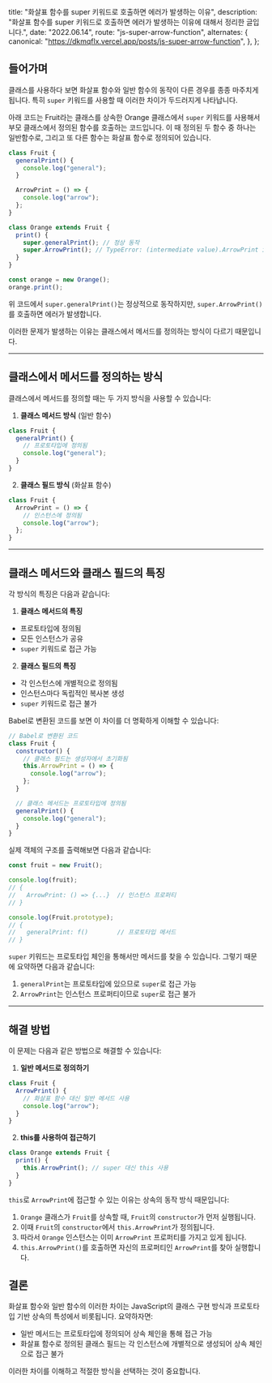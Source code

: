 
  title: "화살표 함수를 super 키워드로 호출하면 에러가 발생하는 이유",
  description:
    "화살표 함수를 super 키워드로 호출하면 에러가 발생하는 이유에 대해서 정리한 글입니다.",
  date: "2022.06.14",
  route: "js-super-arrow-function",
  alternates: {
    canonical: "https://dkmqflx.vercel.app/posts/js-super-arrow-function",
  },
};

<Meta metadata={metadata} />

## 들어가며

클래스를 사용하다 보면 화살표 함수와 일반 함수의 동작이 다른 경우를 종종 마주치게 됩니다. 특히 `super` 키워드를 사용할 때 이러한 차이가 두드러지게 나타납니다.

아래 코드는 Fruit라는 클래스를 상속한 Orange 클래스에서 `super` 키워드를 사용해서 부모 클래스에서 정의된 함수를 호출하는 코드입니다.
이 때 정의된 두 함수 중 하나는 일반함수로, 그리고 또 다른 함수는 화살표 함수로 정의되어 있습니다.

```js
class Fruit {
  generalPrint() {
    console.log("general");
  }

  ArrowPrint = () => {
    console.log("arrow");
  };
}

class Orange extends Fruit {
  print() {
    super.generalPrint(); // 정상 동작
    super.ArrowPrint(); // TypeError: (intermediate value).ArrowPrint is not a function
  }
}

const orange = new Orange();
orange.print();
```

위 코드에서 `super.generalPrint()`는 정상적으로 동작하지만, `super.ArrowPrint()`를 호출하면 에러가 발생합니다.

이러한 문제가 발생하는 이유는 클래스에서 메서드를 정의하는 방식이 다르기 때문입니다.

---

## 클래스에서 메서드를 정의하는 방식

클래스에서 메서드를 정의할 때는 두 가지 방식을 사용할 수 있습니다:

1. **클래스 메서드 방식** (일반 함수)

```js
class Fruit {
  generalPrint() {
    // 프로토타입에 정의됨
    console.log("general");
  }
}
```

2. **클래스 필드 방식** (화살표 함수)

```js
class Fruit {
  ArrowPrint = () => {
    // 인스턴스에 정의됨
    console.log("arrow");
  };
}
```

---

## 클래스 메서드와 클래스 필드의 특징

각 방식의 특징은 다음과 같습니다:

1. **클래스 메서드의 특징**

- 프로토타입에 정의됨
- 모든 인스턴스가 공유
- `super` 키워드로 접근 가능

2. **클래스 필드의 특징**

- 각 인스턴스에 개별적으로 정의됨
- 인스턴스마다 독립적인 복사본 생성
- `super` 키워드로 접근 불가

Babel로 변환된 코드를 보면 이 차이를 더 명확하게 이해할 수 있습니다:

```js
// Babel로 변환된 코드
class Fruit {
  constructor() {
    // 클래스 필드는 생성자에서 초기화됨
    this.ArrowPrint = () => {
      console.log("arrow");
    };
  }

  // 클래스 메서드는 프로토타입에 정의됨
  generalPrint() {
    console.log("general");
  }
}
```

실제 객체의 구조를 출력해보면 다음과 같습니다:

```js
const fruit = new Fruit();

console.log(fruit);
// {
//   ArrowPrint: () => {...}  // 인스턴스 프로퍼티
// }

console.log(Fruit.prototype);
// {
//   generalPrint: f()        // 프로토타입 메서드
// }
```

`super` 키워드는 프로토타입 체인을 통해서만 메서드를 찾을 수 있습니다.
그렇기 때문에 요약하면 다음과 같습니다:

1. `generalPrint`는 프로토타입에 있으므로 `super`로 접근 가능
2. `ArrowPrint`는 인스턴스 프로퍼티이므로 `super`로 접근 불가

---

## 해결 방법

이 문제는 다음과 같은 방법으로 해결할 수 있습니다:

1. **일반 메서드로 정의하기**

```js
class Fruit {
  ArrowPrint() {
    // 화살표 함수 대신 일반 메서드 사용
    console.log("arrow");
  }
}
```

2. **this를 사용하여 접근하기**

```js
class Orange extends Fruit {
  print() {
    this.ArrowPrint(); // super 대신 this 사용
  }
}
```

`this`로 `ArrowPrint`에 접근할 수 있는 이유는 상속의 동작 방식 때문입니다:

1. `Orange` 클래스가 `Fruit`를 상속할 때, `Fruit`의 `constructor`가 먼저 실행됩니다.
2. 이때 `Fruit`의 `constructor`에서 `this.ArrowPrint`가 정의됩니다.
3. 따라서 `Orange` 인스턴스는 이미 `ArrowPrint` 프로퍼티를 가지고 있게 됩니다.
4. `this.ArrowPrint()`를 호출하면 자신의 프로퍼티인 `ArrowPrint`를 찾아 실행합니다.

## 결론

화살표 함수와 일반 함수의 이러한 차이는 JavaScript의 클래스 구현 방식과 프로토타입 기반 상속의 특성에서 비롯됩니다. 요약하자면:

- 일반 메서드는 프로토타입에 정의되어 상속 체인을 통해 접근 가능
- 화살표 함수로 정의된 클래스 필드는 각 인스턴스에 개별적으로 생성되어 상속 체인으로 접근 불가

이러한 차이를 이해하고 적절한 방식을 선택하는 것이 중요합니다.
